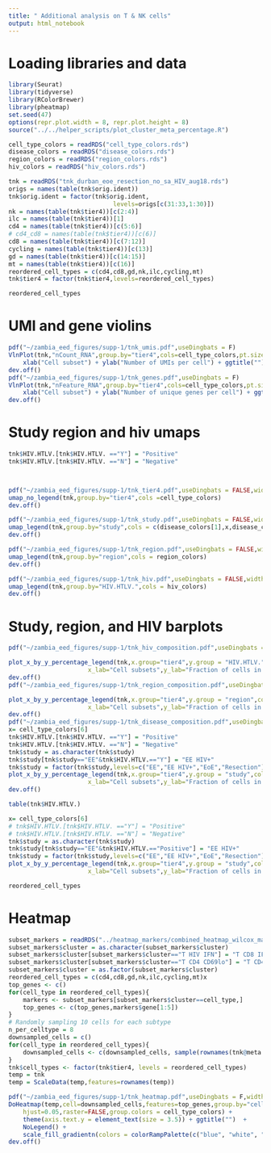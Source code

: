 ```yaml
---
title: " Additional analysis on T & NK cells"
output: html_notebook
---
```


# Loading libraries and data

```r
library(Seurat)
library(tidyverse)
library(RColorBrewer)
library(pheatmap)
set.seed(47)
options(repr.plot.width = 8, repr.plot.height = 8)
source("../../helper_scripts/plot_cluster_meta_percentage.R")
```

```r
cell_type_colors = readRDS("cell_type_colors.rds")
disease_colors = readRDS("disease_colors.rds")
region_colors = readRDS("region_colors.rds")
hiv_colors = readRDS("hiv_colors.rds")
```

```r
tnk = readRDS("tnk_durban_eoe_resection_no_sa_HIV_aug18.rds")
origs = names(table(tnk$orig.ident))
tnk$orig.ident = factor(tnk$orig.ident,
                             levels=origs[c(31:33,1:30)])
nk = names(table(tnk$tier4))[c(2:4)]
ilc = names(table(tnk$tier4))[1]
cd4 = names(table(tnk$tier4))[c(5:6)]
# cd4_cd8 = names(table(tnk$tier4))[c(6)]
cd8 = names(table(tnk$tier4))[c(7:12)]
cycling = names(table(tnk$tier4))[c(13)]
gd = names(table(tnk$tier4))[c(14:15)]
mt = names(table(tnk$tier4))[c(16)]
reordered_cell_types = c(cd4,cd8,gd,nk,ilc,cycling,mt)
tnk$tier4 = factor(tnk$tier4,levels=reordered_cell_types)
```

```r
reordered_cell_types
```

# UMI and gene violins
```r
pdf("~/zambia_eed_figures/supp-1/tnk_umis.pdf",useDingbats = F)
VlnPlot(tnk,"nCount_RNA",group.by="tier4",cols=cell_type_colors,pt.size=0.1)+ NoLegend() +
    xlab("Cell subset") + ylab("Number of UMIs per cell") + ggtitle("")+theme(axis.text.x=element_text(angle=60,hjust=1))
dev.off()
pdf("~/zambia_eed_figures/supp-1/tnk_genes.pdf",useDingbats = F)
VlnPlot(tnk,"nFeature_RNA",group.by="tier4",cols=cell_type_colors,pt.size=0.1)+ NoLegend() +
    xlab("Cell subset") + ylab("Number of unique genes per cell") + ggtitle("")+theme(axis.text.x=element_text(angle=60,hjust=1))
dev.off()
```


# Study region and hiv umaps
```r
tnk$HIV.HTLV.[tnk$HIV.HTLV. =="Y"] = "Positive"
tnk$HIV.HTLV.[tnk$HIV.HTLV. =="N"] = "Negative"



pdf("~/zambia_eed_figures/supp-1/tnk_tier4.pdf",useDingbats = FALSE,width = 8,height=8)
umap_no_legend(tnk,group.by="tier4",cols =cell_type_colors)
dev.off()

pdf("~/zambia_eed_figures/supp-1/tnk_study.pdf",useDingbats = FALSE,width = 8,height=8)
umap_legend(tnk,group.by="study",cols = c(disease_colors[1],x,disease_colors[c(3,4)]))
dev.off()

pdf("~/zambia_eed_figures/supp-1/tnk_region.pdf",useDingbats = FALSE,width = 8,height=8)
umap_legend(tnk,group.by="region",cols = region_colors)
dev.off()

pdf("~/zambia_eed_figures/supp-1/tnk_hiv.pdf",useDingbats = FALSE,width = 8,height=8)
umap_legend(tnk,group.by="HIV.HTLV.",cols = hiv_colors)
dev.off()
```


# Study, region, and HIV barplots
```r



pdf("~/zambia_eed_figures/supp-1/tnk_hiv_composition.pdf",useDingbats = F)

plot_x_by_y_percentage_legend(tnk,x.group="tier4",y.group = "HIV.HTLV.",colors = hiv_colors,
                      x_lab="Cell subsets",y_lab="Fraction of cells in subset",legend_label="HIV Status")
dev.off()
pdf("~/zambia_eed_figures/supp-1/tnk_region_composition.pdf",useDingbats = F)

plot_x_by_y_percentage_legend(tnk,x.group="tier4",y.group = "region",colors = region_colors,
                      x_lab="Cell subsets",y_lab="Fraction of cells in subset",legend_label="Intestinal Region")
dev.off()
pdf("~/zambia_eed_figures/supp-1/tnk_disease_composition.pdf",useDingbats = F)
x= cell_type_colors[6]
tnk$HIV.HTLV.[tnk$HIV.HTLV. =="Y"] = "Positive"
tnk$HIV.HTLV.[tnk$HIV.HTLV. =="N"] = "Negative"
tnk$study = as.character(tnk$study)
tnk$study[tnk$study=="EE"&tnk$HIV.HTLV.=="Y"] = "EE HIV+"
tnk$study = factor(tnk$study,levels=c("EE","EE HIV+","EoE","Resection"))
plot_x_by_y_percentage_legend(tnk,x.group="tier4",y.group = "study",colors = c(disease_colors[1],x,disease_colors[c(3,4)]),
                      x_lab="Cell subsets",y_lab="Fraction of cells in subset",legend_label="Patient Condition")
dev.off()
```

```r
table(tnk$HIV.HTLV.)
```


```r
x= cell_type_colors[6]
# tnk$HIV.HTLV.[tnk$HIV.HTLV. =="Y"] = "Positive"
# tnk$HIV.HTLV.[tnk$HIV.HTLV. =="N"] = "Negative"
tnk$study = as.character(tnk$study)
tnk$study[tnk$study=="EE"&tnk$HIV.HTLV.=="Positive"] = "EE HIV+"
tnk$study = factor(tnk$study,levels=c("EE","EE HIV+","EoE","Resection"))
plot_x_by_y_percentage_legend(tnk,x.group="tier4",y.group = "study",colors = c(disease_colors[1],x,disease_colors[c(3,4)]),
                      x_lab="Cell subsets",y_lab="Fraction of cells in subset",legend_label="Patient Condition")
```


```r
reordered_cell_types
```


# Heatmap
```r
subset_markers = readRDS("../heatmap_markers/combined_heatmap_wilcox_markers_oct21.rds")
subset_markers$cluster = as.character(subset_markers$cluster)
subset_markers$cluster[subset_markers$cluster=="T HIV IFN"] = "T CD8 IFI44 IFIT1"
subset_markers$cluster[subset_markers$cluster=="T CD4 CD69lo"] = "T CD4 CD69lo IL17A"
subset_markers$cluster = as.factor(subset_markers$cluster)
reordered_cell_types = c(cd4,cd8,gd,nk,ilc,cycling,mt)x
top_genes <- c()
for(cell_type in reordered_cell_types){
    markers <- subset_markers[subset_markers$cluster==cell_type,]
    top_genes <- c(top_genes,markers$gene[1:5])
}
# Randomly sampling 10 cells for each subtype
n_per_celltype = 8
downsampled_cells = c()
for(cell_type in reordered_cell_types){
    downsampled_cells <- c(downsampled_cells, sample(rownames(tnk@meta.data)[tnk$tier4==cell_type],8))
}
tnk$cell_types <- factor(tnk$tier4, levels = reordered_cell_types)
temp = tnk
temp = ScaleData(temp,features=rownames(temp))

pdf("~/zambia_eed_figures/supp-1/tnk_heatmap.pdf",useDingbats = F,width=5,height=5)
DoHeatmap(temp,cell=downsampled_cells,features=top_genes,group.by="cell_types",size=1.5,angle=60,
    hjust=0.05,raster=FALSE,group.colors = cell_type_colors) + 
    theme(axis.text.y = element_text(size = 3.5)) + ggtitle("")  + 
    NoLegend() + 
    scale_fill_gradientn(colors = colorRampPalette(c("blue", "white", "red"))(256))
dev.off()
```

